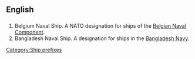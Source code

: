 {{wikipedia|Ship prefix}}
==English==

==={{initialism}}===
{{infl|en|initialism}}

# Belgium Naval Ship. A NATO designation for ships of the [[w:Belgian Naval Component|Belgian Naval Component]].
# Bangladesh Naval Ship. A designation for ships in the [[w:Bangladesh Navy|Bangladesh Navy]].

[[Category:Ship prefixes]]